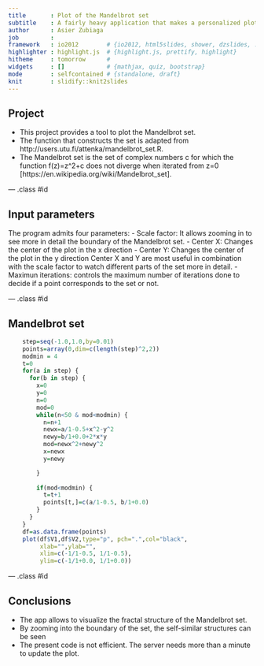 ```yaml
---
title       : Plot of the Mandelbrot set
subtitle    : A fairly heavy application that makes a personalized plot of the Mandelbrot set 
author      : Asier Zubiaga
job         : 
framework   : io2012        # {io2012, html5slides, shower, dzslides, ...}
highlighter : highlight.js  # {highlight.js, prettify, highlight}
hitheme     : tomorrow      # 
widgets     : []            # {mathjax, quiz, bootstrap}
mode        : selfcontained # {standalone, draft}
knit        : slidify::knit2slides
---
```


## Project

- This project provides a tool to plot the Mandelbrot set. 
- The function that constructs the set is adapted from http://users.utu.fi/attenka/mandelbrot_set.R. 
- The Mandelbrot set is the set of complex numbers c for which the function f(z)=z^2+c does not diverge when iterated from z=0 [https://en.wikipedia.org/wiki/Mandelbrot_set].

--- .class #id 

## Input parameters
The program admits four parameters: 
- Scale factor: It allows zooming in to see more in detail the boundary of the Mandelbrot set. 
- Center X: Changes the center of the plot in the x direction
- Center Y: Changes the center of the plot in the y direction
Center X and Y are most useful in combination with the scale factor to watch different parts of the set more in detail. 
- Maximun iterations: controls the maximum number of iterations done to decide if a point corresponds to the set or not.

--- .class #id 

## Mandelbrot set

```r
    step=seq(-1.0,1.0,by=0.01)
    points=array(0,dim=c(length(step)^2,2))
    modmin = 4
    t=0
    for(a in step) {
      for(b in step) {
        x=0
        y=0
        n=0
        mod=0
        while(n<50 & mod<modmin) {
          n=n+1
          newx=a/1-0.5+x^2-y^2
          newy=b/1+0.0+2*x*y
          mod=newx^2+newy^2
          x=newx
          y=newy

        }
        
        if(mod<modmin) {
          t=t+1
          points[t,]=c(a/1-0.5, b/1+0.0)
        }
      }
    }
    df=as.data.frame(points)
    plot(df$V1,df$V2,type="p", pch=".",col="black",
         xlab="",ylab="",
         xlim=c(-1/1-0.5, 1/1-0.5),
         ylim=c(-1/1+0.0, 1/1+0.0))

```

--- .class #id 

## Conclusions
- The app allows to visualize the fractal structure of the Mandelbrot set.
- By zooming into the boundary of the set, the self-similar structures can be seen 
- The present code is not efficient. The server needs more than a minute to update the plot.




